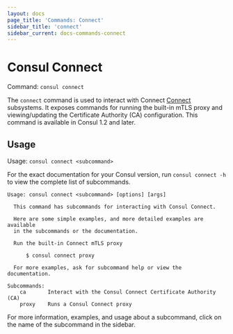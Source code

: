 ```yaml
---
layout: docs
page_title: 'Commands: Connect'
sidebar_title: 'connect'
sidebar_current: docs-commands-connect
---
```


# Consul Connect

Command: `consul connect`

The `connect` command is used to interact with Connect
[Connect](/docs/connect/intentions.html) subsystems. It exposes commands for
running the built-in mTLS proxy and viewing/updating the Certificate Authority
(CA) configuration. This command is available in Consul 1.2 and later.

## Usage

Usage: `consul connect <subcommand>`

For the exact documentation for your Consul version, run `consul connect -h` to view
the complete list of subcommands.

```text
Usage: consul connect <subcommand> [options] [args]

  This command has subcommands for interacting with Consul Connect.

  Here are some simple examples, and more detailed examples are available
  in the subcommands or the documentation.

  Run the built-in Connect mTLS proxy

      $ consul connect proxy

  For more examples, ask for subcommand help or view the documentation.

Subcommands:
    ca       Interact with the Consul Connect Certificate Authority (CA)
    proxy    Runs a Consul Connect proxy
```

For more information, examples, and usage about a subcommand, click on the name
of the subcommand in the sidebar.
